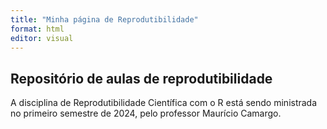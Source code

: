 ```yaml
---
title: "Minha página de Reprodutibilidade"
format: html
editor: visual
---
```


## Repositório de aulas de reprodutibilidade

A disciplina de Reprodutibilidade Científica com o R está sendo ministrada no primeiro semestre de 2024, pelo professor Maurício Camargo.
